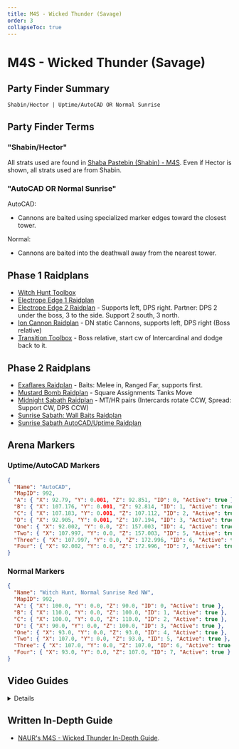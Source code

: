 ```yaml
---
title: M4S - Wicked Thunder (Savage)
order: 3
collapseToc: true
---
```


# M4S - Wicked Thunder (Savage)
<Banner src="/images/thumbnails/savage/aac_lhw/m4s.avif" alt="Wicked Thunder (Savage)" />

## Party Finder Summary

```
Shabin/Hector | Uptime/AutoCAD OR Normal Sunrise
```

## Party Finder Terms

### "Shabin/Hector"

All strats used are found in [Shaba Pastebin (Shabin) - M4S](https://pastebin.com/teF90QGm).
Even if Hector is shown, all strats used are from Shabin.

### "AutoCAD OR Normal Sunrise"

AutoCAD:

- Cannons are baited using specialized marker edges toward the closest tower.

Normal:

- Cannons are baited into the deathwall away from the nearest tower.

## Phase 1 Raidplans

- [Witch Hunt Toolbox](https://ff14.toolboxgaming.space/?id=718695171442271&preview=1)
- [Electrope Edge 1 Raidplan](https://raidplan.io/plan/GDntMfyfYoLU7WCq)
- [Electrope Edge 2 Raidplan](https://raidplan.io/plan/YBZukOXIUCmDFM2V) -
  Supports left, DPS right. Partner: DPS 2 under the boss, 3 to the side. Support 2 south, 3 north.
- [Ion Cannon Raidplan](https://raidplan.io/plan/lcutLlTGtmi0MKXY) -
  DN static Cannons, supports left, DPS right (Boss relative)
- [Transition Toolbox](https://ff14.toolboxgaming.space/?id=468692025642271&preview=1) -
  Boss relative, start cw of Intercardinal and dodge back to it.

## Phase 2 Raidplans

- [Exaflares Raidplan](https://raidplan.io/plan/e7W63yWjXimPUekl) - Baits: Melee in, Ranged Far, supports first.
- [Mustard Bomb Raidplan](https://raidplan.io/plan/0Z8Ram6BFLHciLns) - Square Assignments Tanks Move
- [Midnight Sabath Raidplan](https://raidplan.io/plan/L3YWPkM_1NMrNVBM) - MT/HR pairs (Intercards rotate CCW, Spread: Support CW, DPS CCW)
- [Sunrise Sabath: Wall Baits Raidplan](https://raidplan.io/plan/DGafL6v7CUTkx_5c)
- [Sunrise Sabath AutoCAD/Uptime Raidplan](https://raidplan.io/plan/OnQXobwatopL1G8u)

## Arena Markers

### Uptime/AutoCAD Markers

```json
{
  "Name": "AutoCAD",
  "MapID": 992,
  "A": { "X": 92.79, "Y": 0.001, "Z": 92.851, "ID": 0, "Active": true },
  "B": { "X": 107.176, "Y": 0.001, "Z": 92.814, "ID": 1, "Active": true },
  "C": { "X": 107.183, "Y": 0.001, "Z": 107.112, "ID": 2, "Active": true },
  "D": { "X": 92.905, "Y": 0.001, "Z": 107.194, "ID": 3, "Active": true },
  "One": { "X": 92.002, "Y": 0.0, "Z": 157.003, "ID": 4, "Active": true },
  "Two": { "X": 107.997, "Y": 0.0, "Z": 157.003, "ID": 5, "Active": true },
  "Three": { "X": 107.997, "Y": 0.0, "Z": 172.996, "ID": 6, "Active": true },
  "Four": { "X": 92.002, "Y": 0.0, "Z": 172.996, "ID": 7, "Active": true }
}
```

### Normal Markers

```json
{
  "Name": "Witch Hunt, Normal Sunrise Red NW",
  "MapID": 992,
  "A": { "X": 100.0, "Y": 0.0, "Z": 90.0, "ID": 0, "Active": true },
  "B": { "X": 110.0, "Y": 0.0, "Z": 100.0, "ID": 1, "Active": true },
  "C": { "X": 100.0, "Y": 0.0, "Z": 110.0, "ID": 2, "Active": true },
  "D": { "X": 90.0, "Y": 0.0, "Z": 100.0, "ID": 3, "Active": true },
  "One": { "X": 93.0, "Y": 0.0, "Z": 93.0, "ID": 4, "Active": true },
  "Two": { "X": 107.0, "Y": 0.0, "Z": 93.0, "ID": 5, "Active": true },
  "Three": { "X": 107.0, "Y": 0.0, "Z": 107.0, "ID": 6, "Active": true },
  "Four": { "X": 93.0, "Y": 0.0, "Z": 107.0, "ID": 7, "Active": true }
}
```

## Video Guides

<Details title="M4S Guide - AAC Light-Heavyweight M4 Savage (Wicked Thunder)">
  <YouTube videoId="xEX0kAIfTKo" />
</Details>

## Written In-Depth Guide

- [NAUR's M4S - Wicked Thunder In-Depth Guide](/savage/m4s/guide).

